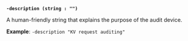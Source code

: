 <a id="audit-flag-description" />

**`-description (string : "")`**

A human-friendly string that explains the purpose of the audit device.

**Example**: `-description "KV request auditing"`
